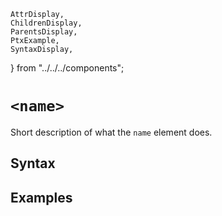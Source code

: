     AttrDisplay,
    ChildrenDisplay,
    ParentsDisplay,
    PtxExample,
    SyntaxDisplay,
} from "../../../components";

# `<name>`

Short description of what the `name` element does.

## Syntax

<SyntaxDisplay name="name" />

## Examples

    